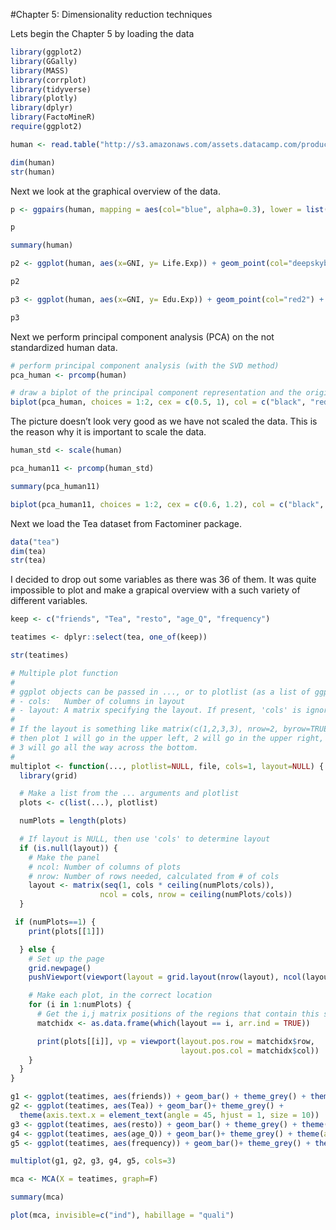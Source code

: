 #Chapter 5: Dimensionality reduction techniques

Lets begin the Chapter 5 by loading the data
```r
library(ggplot2)
library(GGally)
library(MASS)
library(corrplot)
library(tidyverse)
library(plotly)
library(dplyr)
library(FactoMineR)
require(ggplot2)

```



```r
human <- read.table("http://s3.amazonaws.com/assets.datacamp.com/production/course_2218/datasets/human2.txt", header = T, sep=",")

dim(human)
str(human)

```


Next we look at the graphical overview of the data.


```r
p <- ggpairs(human, mapping = aes(col="blue", alpha=0.3), lower = list(combo = wrap("facethist", bins = 20)))

p
```

```r
summary(human)
```


```r
p2 <- ggplot(human, aes(x=GNI, y= Life.Exp)) + geom_point(col="deepskyblue1") + geom_smooth( col = "red2")

p2
```

```r
p3 <- ggplot(human, aes(x=GNI, y= Edu.Exp)) + geom_point(col="red2") + geom_smooth(col = "royalblue1")

p3
```

Next we perform principal component analysis (PCA) on the not standardized human data. 


```r
# perform principal component analysis (with the SVD method)
pca_human <- prcomp(human)

# draw a biplot of the principal component representation and the original variables
biplot(pca_human, choices = 1:2, cex = c(0.5, 1), col = c("black", "red2"), main="Biplot of the first two principal components for the unscaled data")

```

The picture doesn't look very good as we have not scaled the data. This is the reason why it is important to scale the data.


```r
human_std <- scale(human)

pca_human11 <- prcomp(human_std)

summary(pca_human11)

```


```r

biplot(pca_human11, choices = 1:2, cex = c(0.6, 1.2), col = c("black", "red2"),main="Biplot of the first two principal components for the scaled data")


```


Next we load the Tea dataset from Factominer package.
```r

data("tea")
dim(tea)
str(tea)

```


I decided to drop out some variables as there was 36 of them. It was quite impossible to plot and make a grapical overview with a such variety of different variables.
```r
keep <- c("friends", "Tea", "resto", "age_Q", "frequency")

teatimes <- dplyr::select(tea, one_of(keep))

str(teatimes)


```


```r
# Multiple plot function
#
# ggplot objects can be passed in ..., or to plotlist (as a list of ggplot objects)
# - cols:   Number of columns in layout
# - layout: A matrix specifying the layout. If present, 'cols' is ignored.
#
# If the layout is something like matrix(c(1,2,3,3), nrow=2, byrow=TRUE),
# then plot 1 will go in the upper left, 2 will go in the upper right, and
# 3 will go all the way across the bottom.
#
multiplot <- function(..., plotlist=NULL, file, cols=1, layout=NULL) {
  library(grid)

  # Make a list from the ... arguments and plotlist
  plots <- c(list(...), plotlist)

  numPlots = length(plots)

  # If layout is NULL, then use 'cols' to determine layout
  if (is.null(layout)) {
    # Make the panel
    # ncol: Number of columns of plots
    # nrow: Number of rows needed, calculated from # of cols
    layout <- matrix(seq(1, cols * ceiling(numPlots/cols)),
                    ncol = cols, nrow = ceiling(numPlots/cols))
  }

 if (numPlots==1) {
    print(plots[[1]])

  } else {
    # Set up the page
    grid.newpage()
    pushViewport(viewport(layout = grid.layout(nrow(layout), ncol(layout))))

    # Make each plot, in the correct location
    for (i in 1:numPlots) {
      # Get the i,j matrix positions of the regions that contain this subplot
      matchidx <- as.data.frame(which(layout == i, arr.ind = TRUE))

      print(plots[[i]], vp = viewport(layout.pos.row = matchidx$row,
                                      layout.pos.col = matchidx$col))
    }
  }
}

```

```r
g1 <- ggplot(teatimes, aes(friends)) + geom_bar() + theme_grey() + theme(axis.text.x = element_text(angle = 45, hjust = 1, size = 10))
g2 <- ggplot(teatimes, aes(Tea)) + geom_bar()+ theme_grey() + 
  theme(axis.text.x = element_text(angle = 45, hjust = 1, size = 10))
g3 <- ggplot(teatimes, aes(resto)) + geom_bar() + theme_grey() + theme(axis.text.x = element_text(angle = 45, hjust = 1, size = 10))
g4 <- ggplot(teatimes, aes(age_Q)) + geom_bar()+ theme_grey() + theme(axis.text.x = element_text(angle = 45, hjust = 1, size = 10))
g5 <- ggplot(teatimes, aes(frequency)) + geom_bar()+ theme_grey() + theme(axis.text.x = element_text(angle = 45, hjust = 1, size = 10))

multiplot(g1, g2, g3, g4, g5, cols=3)


```


```r
mca <- MCA(X = teatimes, graph=F)

summary(mca)


```


```r
plot(mca, invisible=c("ind"), habillage = "quali")

```

